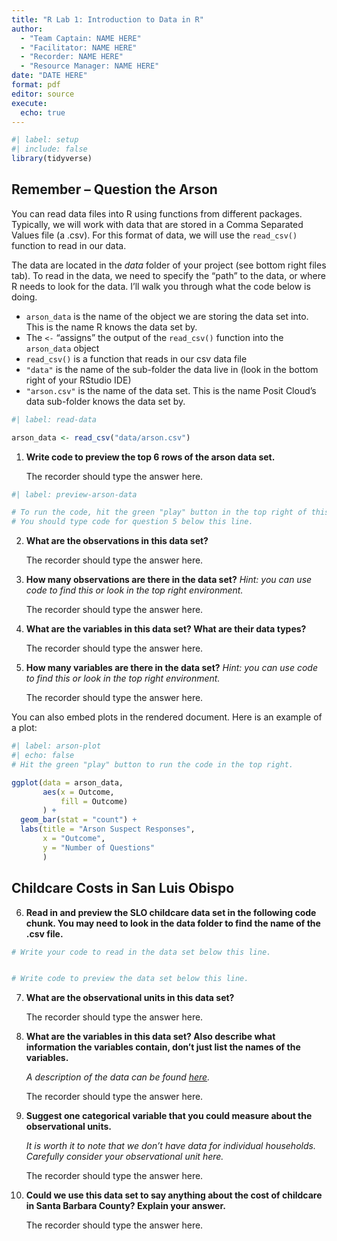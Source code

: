 ```yaml
---
title: "R Lab 1: Introduction to Data in R"
author:
  - "Team Captain: NAME HERE"
  - "Facilitator: NAME HERE"
  - "Recorder: NAME HERE"
  - "Resource Manager: NAME HERE"
date: "DATE HERE"
format: pdf
editor: source
execute:
  echo: true
---
```


```r
#| label: setup
#| include: false
library(tidyverse)
```

## Remember -- Question the Arson

You can read data files into R using functions from different packages. Typically, we will work with data that are stored in a Comma Separated Values file (a .csv). For this format of data, we will use the `read_csv()` function to read in our data.

The data are located in the *data* folder of your project (see bottom right files tab). To read in the data, we need to specify the "path" to the data, or where R needs to look for the data. I'll walk you through what the code below is doing.

-   `arson_data` is the name of the object we are storing the data set into. This is the name R knows the data set by.
-   The `<-` "assigns" the output of the `read_csv()` function into the `arson_data` object
-   `read_csv()` is a function that reads in our csv data file
-   `"data"` is the name of the sub-folder the data live in (look in the bottom right of your RStudio IDE)
-   `"arson.csv"` is the name of the data set. This is the name Posit Cloud's data sub-folder knows the data set by.

```r
#| label: read-data

arson_data <- read_csv("data/arson.csv")
```

1.  **Write code to preview the top 6 rows of the arson data set.**

    The recorder should type the answer here.

```r
#| label: preview-arson-data

# To run the code, hit the green "play" button in the top right of this code chunk.
# You should type code for question 5 below this line.

```

2.  **What are the observations in this data set?**
    
    The recorder should type the answer here.
    
3.  **How many observations are there in the data set?** *Hint: you can use code to find this or look in the top right environment.*

    The recorder should type the answer here.

4.  **What are the variables in this data set? What are their data types?**

    The recorder should type the answer here.

5.  **How many variables are there in the data set?** *Hint: you can use code to find this or look in the top right environment.*

    The recorder should type the answer here.

You can also embed plots in the rendered document. Here is an example of a plot:

```r
#| label: arson-plot
#| echo: false 
# Hit the green "play" button to run the code in the top right.

ggplot(data = arson_data,
       aes(x = Outcome,
           fill = Outcome)
       ) + 
  geom_bar(stat = "count") +
  labs(title = "Arson Suspect Responses",
       x = "Outcome",
       y = "Number of Questions"
       )
```

## Childcare Costs in San Luis Obispo

6. **Read in and preview the SLO childcare data set in the following code chunk. You may need to look in the data folder to find the name of the .csv file.**

```r
# Write your code to read in the data set below this line.


# Write code to preview the data set below this line.


```

7. **What are the observational units in this data set?**
    
    The recorder should type the answer here.
    
8. **What are the variables in this data set? Also describe what information the variables contain, don't just list the names of the variables.**

    *A description of the data can be found [here](https://github.com/rfordatascience/tidytuesday/blob/master/data/2023/2023-05-09/readme.md).*
    
    The recorder should type the answer here.
    
9. **Suggest one categorical variable that you could measure about the observational units.**

    *It is worth it to note that we don't have data for individual households. Carefully consider your observational unit here.*
    
    The recorder should type the answer here.
    
10. **Could we use this data set to say anything about the cost of childcare in Santa Barbara County? Explain your answer.**
    
    The recorder should type the answer here.
    

